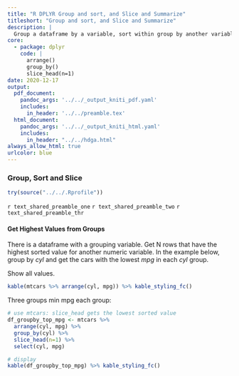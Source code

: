 ```yaml
---
title: "R DPLYR Group and sort, and Slice and Summarize"
titleshort: "Group and sort, and Slice and Summarize"
description: |
  Group a dataframe by a variable, sort within group by another variable, keep only highest rows.
core:
  - package: dplyr
    code: |
      arrange()
      group_by()
      slice_head(n=1)
date: 2020-12-17
output:
  pdf_document:
    pandoc_args: '../../_output_kniti_pdf.yaml'
    includes:
      in_header: '../../preamble.tex'
  html_document:
    pandoc_args: '../../_output_kniti_html.yaml'
    includes:
      in_header: "../../hdga.html"
always_allow_html: true
urlcolor: blue
---
```


### Group, Sort and Slice

```r
try(source("../../.Rprofile"))
```

`r text_shared_preamble_one`
`r text_shared_preamble_two`
`r text_shared_preamble_thr`

#### Get Highest Values from Groups

There is a dataframe with a grouping variable. Get N rows that have the highest sorted value for another numeric variable. In the example below, group by *cyl* and get the cars with the lowest *mpg* in each *cyl* group.

Show all values.

```r
kable(mtcars %>% arrange(cyl, mpg)) %>% kable_styling_fc()
```

Three groups min mpg each group: 

```r
# use mtcars: slice_head gets the lowest sorted value
df_groupby_top_mpg <- mtcars %>%
  arrange(cyl, mpg) %>%
  group_by(cyl) %>%
  slice_head(n=1) %>%
  select(cyl, mpg)

# display
kable(df_groupby_top_mpg) %>% kable_styling_fc()
```
